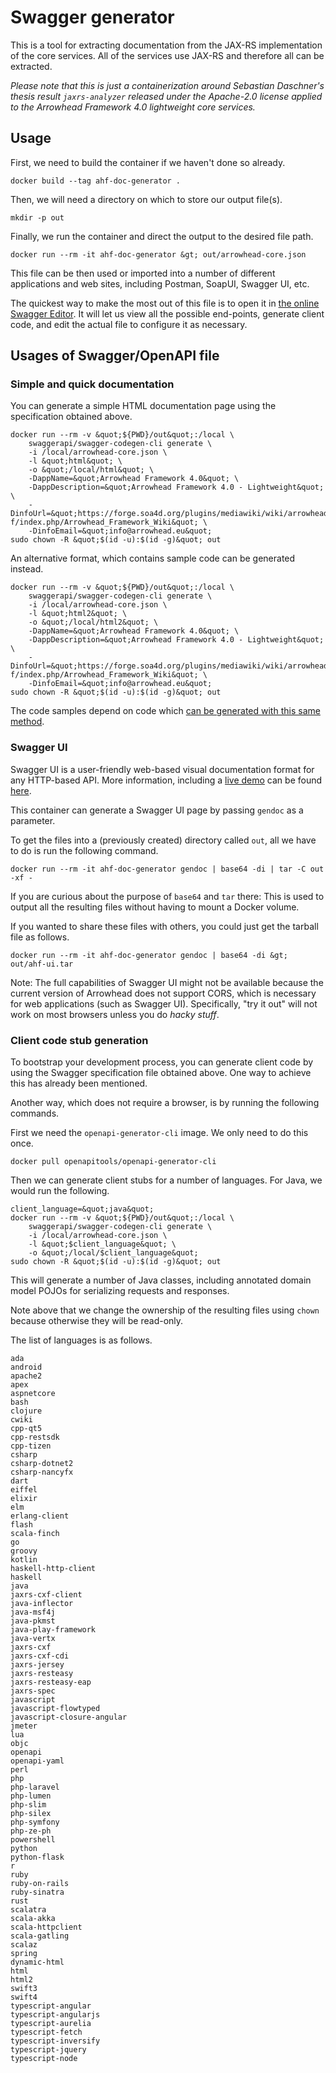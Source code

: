 = Swagger generator =

This is a tool for extracting documentation from the JAX-RS implementation of the core services. All of the services use JAX-RS and therefore all can be extracted.

''Please note that this is just a containerization around Sebastian Daschner's thesis result <code>jaxrs-analyzer</code> released under the Apache-2.0 license applied to the Arrowhead Framework 4.0 lightweight core services.''

== Usage ==

First, we need to build the container if we haven't done so already.

<pre>docker build --tag ahf-doc-generator .</pre>
Then, we will need a directory on which to store our output file(s).

<pre>mkdir -p out</pre>
Finally, we run the container and direct the output to the desired file path.

<pre>docker run --rm -it ahf-doc-generator &gt; out/arrowhead-core.json</pre>
This file can be then used or imported into a number of different applications and web sites, including Postman, SoapUI, Swagger UI, etc.

The quickest way to make the most out of this file is to open it in [https://editor.swagger.io/ the online Swagger Editor]. It will let us view all the possible end-points, generate client code, and edit the actual file to configure it as necessary.

== Usages of Swagger/OpenAPI file ==

=== Simple and quick documentation ===

You can generate a simple HTML documentation page using the specification obtained above.

<pre>docker run --rm -v &quot;${PWD}/out&quot;:/local \
    swaggerapi/swagger-codegen-cli generate \
    -i /local/arrowhead-core.json \
    -l &quot;html&quot; \
    -o &quot;/local/html&quot; \
    -DappName=&quot;Arrowhead Framework 4.0&quot; \
    -DappDescription=&quot;Arrowhead Framework 4.0 - Lightweight&quot; \
    -DinfoUrl=&quot;https://forge.soa4d.org/plugins/mediawiki/wiki/arrowhead-f/index.php/Arrowhead_Framework_Wiki&quot; \
    -DinfoEmail=&quot;info@arrowhead.eu&quot;
sudo chown -R &quot;$(id -u):$(id -g)&quot; out</pre>
An alternative format, which contains sample code can be generated instead.

<pre>docker run --rm -v &quot;${PWD}/out&quot;:/local \
    swaggerapi/swagger-codegen-cli generate \
    -i /local/arrowhead-core.json \
    -l &quot;html2&quot; \
    -o &quot;/local/html2&quot; \
    -DappName=&quot;Arrowhead Framework 4.0&quot; \
    -DappDescription=&quot;Arrowhead Framework 4.0 - Lightweight&quot; \
    -DinfoUrl=&quot;https://forge.soa4d.org/plugins/mediawiki/wiki/arrowhead-f/index.php/Arrowhead_Framework_Wiki&quot; \
    -DinfoEmail=&quot;info@arrowhead.eu&quot;
sudo chown -R &quot;$(id -u):$(id -g)&quot; out</pre>
The code samples depend on code which [[#Client%20code%20stub%20generation|can be generated with this same method]].

=== Swagger UI ===

Swagger UI is a user-friendly web-based visual documentation format for any HTTP-based API. More information, including a [https://petstore.swagger.io/ live demo] can be found [https://swagger.io/tools/swagger-ui/ here].

This container can generate a Swagger UI page by passing <code>gendoc</code> as a parameter.

To get the files into a (previously created) directory called <code>out</code>, all we have to do is run the following command.

<pre>docker run --rm -it ahf-doc-generator gendoc | base64 -di | tar -C out -xf -</pre>
If you are curious about the purpose of <code>base64</code> and <code>tar</code> there: This is used to output all the resulting files without having to mount a Docker volume.

If you wanted to share these files with others, you could just get the tarball file as follows.

<pre>docker run --rm -it ahf-doc-generator gendoc | base64 -di &gt; out/ahf-ui.tar</pre>
Note: The full capabilities of Swagger UI might not be available because the current version of Arrowhead does not support CORS, which is necessary for web applications (such as Swagger UI). Specifically, &quot;try it out&quot; will not work on most browsers unless you do ''hacky stuff''.

=== Client code stub generation ===

To bootstrap your development process, you can generate client code by using the Swagger specification file obtained above. One way to achieve this has already been mentioned.

Another way, which does not require a browser, is by running the following commands.

First we need the <code>openapi-generator-cli</code> image. We only need to do this once.

<pre>docker pull openapitools/openapi-generator-cli</pre>
Then we can generate client stubs for a number of languages. For Java, we would run the following.

<pre>client_language=&quot;java&quot;
docker run --rm -v &quot;${PWD}/out&quot;:/local \
    swaggerapi/swagger-codegen-cli generate \
    -i /local/arrowhead-core.json \
    -l &quot;$client_language&quot; \
    -o &quot;/local/$client_language&quot;
sudo chown -R &quot;$(id -u):$(id -g)&quot; out</pre>
This will generate a number of Java classes, including annotated domain model POJOs for serializing requests and responses.

Note above that we change the ownership of the resulting files using <code>chown</code> because otherwise they will be read-only.

The list of languages is as follows.

<pre>ada
android
apache2
apex
aspnetcore
bash
clojure
cwiki
cpp-qt5
cpp-restsdk
cpp-tizen
csharp
csharp-dotnet2
csharp-nancyfx
dart
eiffel
elixir
elm
erlang-client
flash
scala-finch
go
groovy
kotlin
haskell-http-client
haskell
java
jaxrs-cxf-client
java-inflector
java-msf4j
java-pkmst
java-play-framework
java-vertx
jaxrs-cxf
jaxrs-cxf-cdi
jaxrs-jersey
jaxrs-resteasy
jaxrs-resteasy-eap
jaxrs-spec
javascript
javascript-flowtyped
javascript-closure-angular
jmeter
lua
objc
openapi
openapi-yaml
perl
php
php-laravel
php-lumen
php-slim
php-silex
php-symfony
php-ze-ph
powershell
python
python-flask
r
ruby
ruby-on-rails
ruby-sinatra
rust
scalatra
scala-akka
scala-httpclient
scala-gatling
scalaz
spring
dynamic-html
html
html2
swift3
swift4
typescript-angular
typescript-angularjs
typescript-aurelia
typescript-fetch
typescript-inversify
typescript-jquery
typescript-node</pre>
